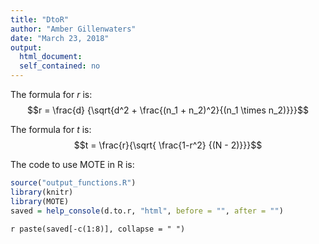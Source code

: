 ```yaml
---
title: "DtoR"
author: "Amber Gillenwaters"
date: "March 23, 2018"
output: 
  html_document:
  self_contained: no
---
```

  The formula for *r* is: $$r = \frac{d} {\sqrt{d^2 + \frac{(n_1 + n_2)^2}{(n_1 \times n_2)}}}$$
  
  The formula for *t* is: $$t = \frac{r}{\sqrt{ \frac{1-r^2} {(N - 2)}}}$$
  
  The code to use MOTE in R is: 
  
```r
source("output_functions.R")
library(knitr)
library(MOTE)
saved = help_console(d.to.r, "html", before = "", after = "")
```

`r paste(saved[-c(1:8)], collapse = " ")`